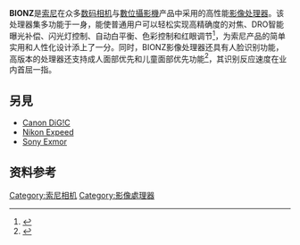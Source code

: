 '''BIONZ'''是[[索尼|索尼]]在众多[[Cyber-shot|数码相机]]与[[Handycam|數位攝影機]]产品中采用的高性能[[影像|影像]][[处理器|处理器]]。该处理器集多功能于一身，能使普通用户可以轻松实现高精确度的对焦、DRO智能曝光补偿、闪光灯控制、自动白平衡、色彩控制和红眼调节<ref>{{cite web |url=http://td.impresswatch.com.cn/412/7585412.shtml |title=存档副本 |accessdate=2009-04-11 |deadurl=yes |archiveurl=https://web.archive.org/web/20090401142245/http://td.impresswatch.com.cn/412/7585412.shtml |archivedate=2009-04-01 }}</ref>，为索尼产品的简单实用和人性化设计添上了一分。同时，BIONZ影像处理器还具有人脸识别功能，高版本的处理器还支持成人面部优先和儿童面部优先功能<ref>{{Cite web |url=http://news.ccidnet.com/art/1032/20070428/1073093_1.html |title=存档副本 |access-date=2009-04-11 |archive-url=https://web.archive.org/web/20150610120021/http://news.ccidnet.com/art/1032/20070428/1073093_1.html |archive-date=2015-06-10 |dead-url=yes }}</ref>，其识别反应速度在业内首屈一指。

==另見==
*[[DiG!C|Canon DiG!C]]
*[[Expeed|Nikon Expeed]]
*[[Exmor|Sony Exmor]]

== 资料参考 ==
{{reflist}}

{{Sony品牌}}
{{Japan-company-stub}}

[[Category:索尼相机|Category:索尼相机]]
[[Category:影像處理器|Category:影像處理器]]
